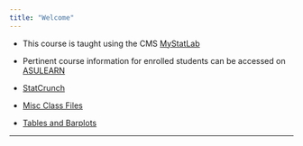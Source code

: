 ```yaml
---
title: "Welcome"
---
```



* This course is taught using the CMS [MyStatLab](https://www.pearsonmylabandmastering.com/northamerica/?cc)

* Pertinent course information for enrolled students can be accessed on [ASULEARN](https://asulearn.appstate.edu)

* [StatCrunch](http://www.statcrunch.com/)

* [Misc Class Files](./Fichero/frontfile.html)

* [Tables and Barplots](https://stat-ata-asu.github.io/STATS_DATA_AND_MODELS/Rmarkdown/CHAP2.html)

***
